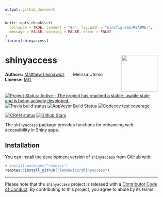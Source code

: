 ```yaml
---
output: github_document
---
```


<!-- README.md is generated from README.Rmd. Please edit that file -->

```r
knitr::opts_chunk$set(
  collapse = TRUE, comment = "#>", fig.path = "man/figures/README-", 
  message = FALSE, warning = FALSE, error = FALSE
)
library(shinyaccess)
```
# shinyaccess <img src="man/figures/logo.png" style="margin-left:10px;margin-bottom:5px;" width="120" align="right">
**Authors:** [Matthew Leonawicz](https://github.com/leonawicz) <a href="https://orcid.org/0000-0001-9452-2771" target="orcid.widget">
<image class="orcid" src="https://members.orcid.org/sites/default/files/vector_iD_icon.svg" height="16"></a>, Melissa Utomo
<br/>
**License:** [MIT](https://opensource.org/licenses/MIT)<br/>

[![Project Status: Active - The project has reached a stable, usable state and is being actively developed.](http://www.repostatus.org/badges/latest/active.svg)](http://www.repostatus.org/#active)
[![Travis build status](https://travis-ci.org/leonawicz/shinyaccess.svg?branch=master)](https://travis-ci.org/leonawicz/shinyaccess)
[![AppVeyor Build Status](https://ci.appveyor.com/api/projects/status/github/leonawicz/shinyaccess?branch=master&svg=true)](https://ci.appveyor.com/project/leonawicz/shinyaccess)
[![Codecov test coverage](https://codecov.io/gh/leonawicz/shinyaccess/branch/master/graph/badge.svg)](https://codecov.io/gh/leonawicz/shinyaccess?branch=master)

[![CRAN status](http://www.r-pkg.org/badges/version/shinyaccess)](https://cran.r-project.org/package=shinyaccess)
<!-- [![CRAN RStudio mirror downloads](http://cranlogs.r-pkg.org/badges/shinyaccess)](https://cran.r-project.org/package=shinyaccess) -->
[![Github Stars](https://img.shields.io/github/stars/leonawicz/shinyaccess.svg?style=social&label=Github)](https://github.com/leonawicz/shinyaccess)

The `shinyaccess` package provides functions for enhancing web accessibility in Shiny apps.

## Installation

You can install the development version of `shinyaccess` from GitHub with:

``` r
# install.packages("remotes")
remotes::install_github("leonawicz/shinyaccess")
```

---

Please note that the `shinyaccess` project is released with a [Contributor Code of Conduct](https://github.com/leonawicz/shinyaccess/blob/master/CODE_OF_CONDUCT.md). By contributing to this project, you agree to abide by its terms.

